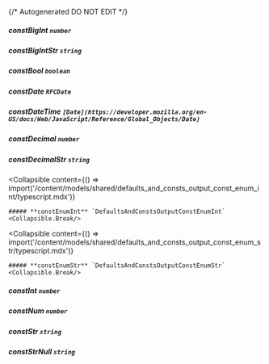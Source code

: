 {/* Autogenerated DO NOT EDIT  */}

##### **constBigInt** `number`

##### **constBigIntStr** `string`

##### **constBool** `boolean`

##### **constDate** `RFCDate`

##### **constDateTime** `[Date](https://developer.mozilla.org/en-US/docs/Web/JavaScript/Reference/Global_Objects/Date)`

##### **constDecimal** `number`

##### **constDecimalStr** `string`

<Collapsible
    content={() => import('/content/models/shared/defaults_and_consts_output_const_enum_int/typescript.mdx')}
>
    ##### **constEnumInt** `DefaultsAndConstsOutputConstEnumInt`
    <Collapsible.Break/>
</Collapsible>

<Collapsible
    content={() => import('/content/models/shared/defaults_and_consts_output_const_enum_str/typescript.mdx')}
>
    ##### **constEnumStr** `DefaultsAndConstsOutputConstEnumStr`
    <Collapsible.Break/>
</Collapsible>

##### **constInt** `number`

##### **constNum** `number`

##### **constStr** `string`

##### **constStrNull** `string`

##### **defaultBigInt** `number`

##### **defaultBigIntStr** `string`

##### **defaultBool** `boolean`

##### **defaultDate** `RFCDate`

##### **defaultDateTime** `[Date](https://developer.mozilla.org/en-US/docs/Web/JavaScript/Reference/Global_Objects/Date)`

##### **defaultDecimal** `number`

##### **defaultDecimalStr** `string`

<Collapsible
    content={() => import('/content/models/shared/defaults_and_consts_output_default_enum_int/typescript.mdx')}
>
    ##### **defaultEnumInt** `DefaultsAndConstsOutputDefaultEnumInt`
    <Collapsible.Break/>
</Collapsible>

<Collapsible
    content={() => import('/content/models/shared/defaults_and_consts_output_default_enum_str/typescript.mdx')}
>
    ##### **defaultEnumStr** `DefaultsAndConstsOutputDefaultEnumStr`
    <Collapsible.Break/>
</Collapsible>

##### **defaultInt** `number`

##### **defaultNum** `number`

##### **defaultStr** `string`

##### **defaultStrNullable** `string`

##### **defaultStrOptional?** `string`

##### **normalField** `string`

